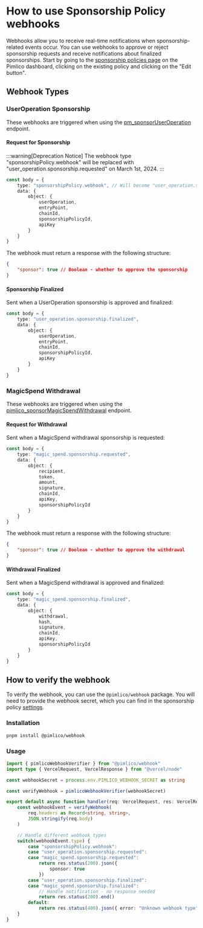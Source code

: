 # How to use Sponsorship Policy webhooks

Webhooks allow you to receive real-time notifications when sponsorship-related events occur. You can use webhooks to approve or reject sponsorship requests and receive notifications about finalized sponsorships. Start by going to the [sponsorship policies page](https://dashboard.pimlico.io/sponsorship-policies) on the Pimlico dashboard, clicking on the existing policy and clicking on the "Edit button".

## Webhook Types

### UserOperation Sponsorship
These webhooks are triggered when using the [pm_sponsorUserOperation](/infra/paymaster/erc20-paymaster/endpoints/pm_sponsorUserOperation) endpoint.

#### Request for Sponsorship
:::warning[Deprecation Notice]
The webhook type "sponsorshipPolicy.webhook" will be replaced with "user_operation.sponsorship.requested" on March 1st, 2024.
:::

```typescript
const body = {
    type: "sponsorshipPolicy.webhook", // Will become "user_operation.sponsorship.requested"
    data: {
        object: {
            userOperation,
            entryPoint,
            chainId,
            sponsorshipPolicyId,
            apiKey
        }
    }
}
```

The webhook must return a response with the following structure:
```json
{
    "sponsor": true // Boolean - whether to approve the sponsorship
}
```

#### Sponsorship Finalized
Sent when a UserOperation sponsorship is approved and finalized:

```typescript
const body = {
    type: "user_operation.sponsorship.finalized",
    data: {
        object: {
            userOperation,
            entryPoint,
            chainId,
            sponsorshipPolicyId,
            apiKey
        }
    }
}
```

### MagicSpend Withdrawal
These webhooks are triggered when using the [pimlico_sponsorMagicSpendWithdrawal](/infra/magic-spend/endpoints/pimlico_sponsorMagicSpendWithdrawal) endpoint.

#### Request for Withdrawal
Sent when a MagicSpend withdrawal sponsorship is requested:

```typescript
const body = {
    type: "magic_spend.sponsorship.requested",
    data: {
        object: {
            recipient,
            token,
            amount,
            signature,
            chainId,
            apiKey,
            sponsorshipPolicyId
        }
    }
}
```

The webhook must return a response with the following structure:
```json
{
    "sponsor": true // Boolean - whether to approve the withdrawal
}
```

#### Withdrawal Finalized
Sent when a MagicSpend withdrawal is approved and finalized:

```typescript
const body = {
    type: "magic_spend.sponsorship.finalized",
    data: {
        object: {
            withdrawal,
            hash,
            signature,
            chainId,
            apiKey,
            sponsorshipPolicyId
        }
    }
}
```

## How to verify the webhook

To verify the webhook, you can use the `@pimlico/webhook` package. You will need to provide the webhook secret, which you can find in the sponsorship policy [settings](https://dashboard.pimlico.io/sponsorship-policies).

### Installation

```bash
pnpm install @pimlico/webhook
```

### Usage

```typescript
import { pimlicoWebhookVerifier } from "@pimlico/webhook"
import type { VercelRequest, VercelResponse } from "@vercel/node"

const webhookSecret = process.env.PIMLICO_WEBHOOK_SECRET as string

const verifyWebhook = pimlicoWebhookVerifier(webhookSecret)

export default async function handler(req: VercelRequest, res: VercelResponse) {
    const webhookEvent = verifyWebhook(
        req.headers as Record<string, string>,
        JSON.stringify(req.body)
    )

    // Handle different webhook types
    switch(webhookEvent.type) {
        case "sponsorshipPolicy.webhook":
        case "user_operation.sponsorship.requested":
        case "magic_spend.sponsorship.requested":
            return res.status(200).json({
                sponsor: true
            })
        case "user_operation.sponsorship.finalized":
        case "magic_spend.sponsorship.finalized":
            // Handle notification - no response needed
            return res.status(200).end()
        default:
            return res.status(400).json({ error: "Unknown webhook type" })
    }
}
